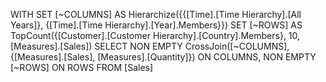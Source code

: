 WITH
SET [~COLUMNS] AS
    Hierarchize({{[Time].[Time Hierarchy].[All Years]}, {[Time].[Time Hierarchy].[Year].Members}})
SET [~ROWS] AS
    TopCount({[Customer].[Customer Hierarchy].[Country].Members}, 10, [Measures].[Sales])
SELECT
NON EMPTY CrossJoin([~COLUMNS], {[Measures].[Sales], [Measures].[Quantity]}) ON COLUMNS,
NON EMPTY [~ROWS] ON ROWS
FROM [Sales]
